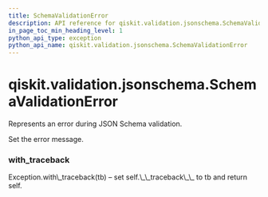 ```yaml
---
title: SchemaValidationError
description: API reference for qiskit.validation.jsonschema.SchemaValidationError
in_page_toc_min_heading_level: 1
python_api_type: exception
python_api_name: qiskit.validation.jsonschema.SchemaValidationError
---
```


<span id="qiskit-validation-jsonschema-schemavalidationerror" />

# qiskit.validation.jsonschema.SchemaValidationError

<Class id="qiskit.validation.jsonschema.SchemaValidationError" name="SchemaValidationError" isDedicatedPage={true} github="https://github.com/qiskit/qiskit/tree/stable/0.16/qiskit/validation/jsonschema/exceptions.py" signature="SchemaValidationError(*message)">
  Represents an error during JSON Schema validation.

  Set the error message.

  ### with\_traceback

  <Function id="qiskit.validation.jsonschema.SchemaValidationError.with_traceback" name="with_traceback" signature="with_traceback()">
    Exception.with\_traceback(tb) – set self.\_\_traceback\_\_ to tb and return self.
  </Function>
</Class>

